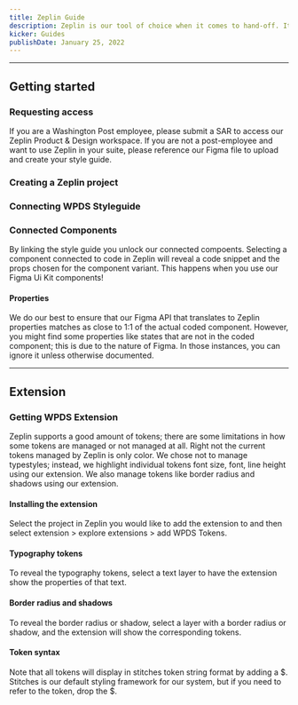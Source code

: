 ```yaml
---
title: Zeplin Guide
description: Zeplin is our tool of choice when it comes to hand-off. It offers a layer of connection to code and design not yet realized by other tools.
kicker: Guides
publishDate: January 25, 2022
---
```


---

## Getting started

### Requesting access

If you are a Washington Post employee, please submit a SAR to access our Zeplin Product & Design workspace. If you are not a post-employee and want to use Zeplin in your suite, please reference our Figma file to upload and create your style guide.

### Creating a Zeplin project

<Container>
  <Box
    as="iframe"
    css={{ minHeight: "640px", padding: "$100 $100" }}
    src="https://scribehow.com/embed/Creating_a_Zeplin_project__3QIHj0krQKKwmVOizwQ50Q"
    width="100%"
    height="640"
    allowfullscreen
    frameborder="0"
  ></Box>
</Container>

### Connecting WPDS Styleguide

<Container>
  <Box
    as="iframe"
    css={{ minHeight: "640px", maxWidth: "100%", padding: "$100 $100" }}
    src="https://scribehow.com/embed/Zeplin_Workflow__Sl-5tsJ3R26TMT8HyT_4QQ"
    width="100%"
    height="640"
    allowfullscreen
    frameborder="0"
  ></Box>
</Container>

### Connected Components

By linking the style guide you unlock our connected compoents. Selecting a component connected to code in Zeplin will reveal a code snippet and the props chosen for the component variant. This happens when you use our Figma Ui Kit components!

<Container caption="In this example the properties reveal taht 32 was selected for the prop `size`">
  <InlineImage
    src="/img/guides/zeplin/connected.png"
    width={520}
    height={671}
    maxWidth="100%"
  />
</Container>

#### Properties

We do our best to ensure that our Figma API that translates to Zeplin properties matches as close to 1:1 of the actual coded component. However, you might find some properties like states that are not in the coded component; this is due to the nature of Figma. In those instances, you can ignore it unless otherwise documented.

---

## Extension

### Getting WPDS Extension

Zeplin supports a good amount of tokens; there are some limitations in how some tokens are managed or not managed at all. Right not the current tokens managed by Zeplin is only color. We chose not to manage typestyles; instead, we highlight individual tokens font size, font, line height using our extension. We also manage tokens like border radius and shadows using our extension.

#### Installing the extension

Select the project in Zeplin you would like to add the extension to and then select extension > explore extensions > add WPDS Tokens.

<Container>
  <Box
    as="iframe"
    css={{ minHeight: "640px", padding: "$100 $100" }}
    src="https://scribehow.com/embed/WPDS_Zeplin_Extension__5t1hkwhtTzWyXS749Yk-2g"
    width="100%"
    height="640"
    allowfullscreen
    frameborder="0"
  ></Box>
</Container>

#### Typography tokens

To reveal the typography tokens, select a text layer to have the extension show the properties of that text.

<Container>
  <InlineImage
    alt="Animated image of showing how to add the WPDS extension"
    width={323}
    height={195}
    maxWidth="100%"
    src="/img/guides/zeplin/text_tokens.png"
  />
</Container>

#### Border radius and shadows

To reveal the border radius or shadow, select a layer with a border radius or shadow, and the extension will show the corresponding tokens.

<Container>
  <InlineImage
    alt="Animated image of showing how to add the WPDS extension"
    width={318}
    height={156}
    maxWidth="100%"
    src="/img/guides/zeplin/shadow_border.png"
  />
</Container>

#### Token syntax

Note that all tokens will display in stitches token string format by adding a $. Stitches is our default styling framework for our system, but if you need to refer to the token, drop the $.

<BR size="xl" />
